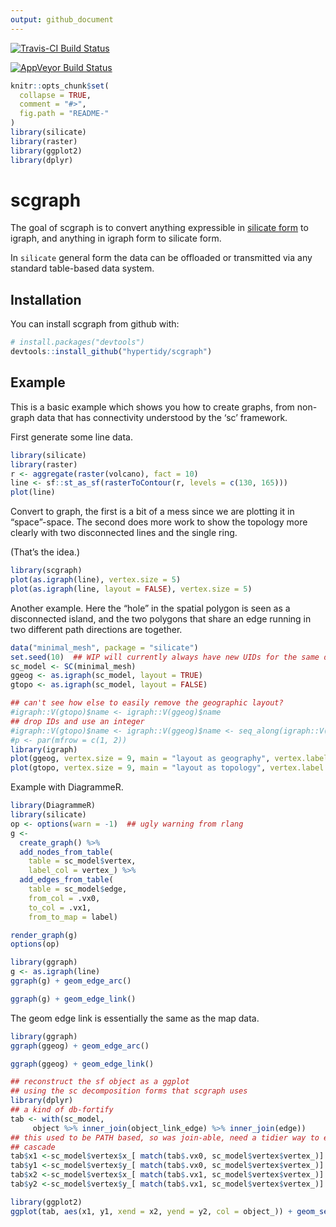 ```yaml
---
output: github_document
---
```


<!-- README.md is generated from README.Rmd. Please edit that file -->

[![Travis-CI Build Status](https://travis-ci.org/hypertidy/scgraph.svg?branch=master)](https://travis-ci.org/hypertidy/scgraph)
 
[![AppVeyor Build Status](https://ci.appveyor.com/api/projects/status/github/hypertidy/scgraph?branch=master&svg=true)](https://ci.appveyor.com/project/hypertidy/scgraph)


```r
knitr::opts_chunk$set(
  collapse = TRUE,
  comment = "#>",
  fig.path = "README-"
)
library(silicate)
library(raster)
library(ggplot2)
library(dplyr)
```

# scgraph

The goal of scgraph is to convert anything expressible in [silicate form](https://github.com/hypertidy/silicate) to igraph, and anything in igraph form to silicate form.

In `silicate` general form the data can be offloaded or transmitted via any standard table-based
data system. 



## Installation

You can install scgraph from github with:

```r
# install.packages("devtools")
devtools::install_github("hypertidy/scgraph")
```

## Example

This is a basic example which shows you how to create graphs, from non-graph data that has connectivity understood by the 'sc' framework. 

First generate some line data. 


```r
library(silicate)
library(raster)
r <- aggregate(raster(volcano), fact = 10)
line <- sf::st_as_sf(rasterToContour(r, levels = c(130, 165)))
plot(line)
```

Convert to graph, the first is a bit of a mess since we are plotting it in "space"-space. The second does more work to show the topology more clearly with two disconnected lines and the single ring. 

(That's the idea.)

```r
library(scgraph)
plot(as.igraph(line), vertex.size = 5)
plot(as.igraph(line, layout = FALSE), vertex.size = 5)

```



Another example. Here the "hole" in the spatial polygon is seen as a disconnected
island, and the two polygons that share an edge running in two different path directions are together. 


```r
data("minimal_mesh", package = "silicate")
set.seed(10)  ## WIP will currently always have new UIDs for the same data
sc_model <- SC(minimal_mesh)
ggeog <- as.igraph(sc_model, layout = TRUE)
gtopo <- as.igraph(sc_model, layout = FALSE)

## can't see how else to easily remove the geographic layout?
#igraph::V(gtopo)$name <- igraph::V(ggeog)$name
## drop IDs and use an integer
#igraph::V(gtopo)$name <- igraph::V(ggeog)$name <- seq_along(igraph::V(ggeog)$name)
#p <- par(mfrow = c(1, 2))
library(igraph)
plot(ggeog, vertex.size = 9, main = "layout as geography", vertex.label.dist= .7, vertex.label.cex = 1)
plot(gtopo, vertex.size = 9, main = "layout as topology", vertex.label.dist= .7, vertex.label.cex = 1)

```



Example with DiagrammeR. 

```r
library(DiagrammeR)
library(silicate)
op <- options(warn = -1)  ## ugly warning from rlang
g <-
  create_graph() %>%
  add_nodes_from_table(
    table = sc_model$vertex,
    label_col = vertex_) %>% 
  add_edges_from_table(
    table = sc_model$edge,
    from_col = .vx0,
    to_col = .vx1, 
    from_to_map = label)

render_graph(g)
options(op)

```





```r
library(ggraph)
g <- as.igraph(line)
ggraph(g) + geom_edge_arc()

ggraph(g) + geom_edge_link() 


```


The geom edge link is essentially the same as the map data. 

```r
library(ggraph)
ggraph(ggeog) + geom_edge_arc()

ggraph(ggeog) + geom_edge_link() 

## reconstruct the sf object as a ggplot
## using the sc decomposition forms that scgraph uses
library(dplyr)
## a kind of db-fortify
tab <- with(sc_model, 
     object %>% inner_join(object_link_edge) %>% inner_join(edge))
## this used to be PATH based, so was join-able, need a tidier way to express this
## cascade
tab$x1 <-sc_model$vertex$x_[ match(tab$.vx0, sc_model$vertex$vertex_)]
tab$y1 <-sc_model$vertex$y_[ match(tab$.vx0, sc_model$vertex$vertex_)]
tab$x2 <-sc_model$vertex$x_[ match(tab$.vx1, sc_model$vertex$vertex_)]
tab$y2 <-sc_model$vertex$y_[ match(tab$.vx1, sc_model$vertex$vertex_)]

library(ggplot2)
ggplot(tab, aes(x1, y1, xend = x2, yend = y2, col = object_)) + geom_segment()
```


